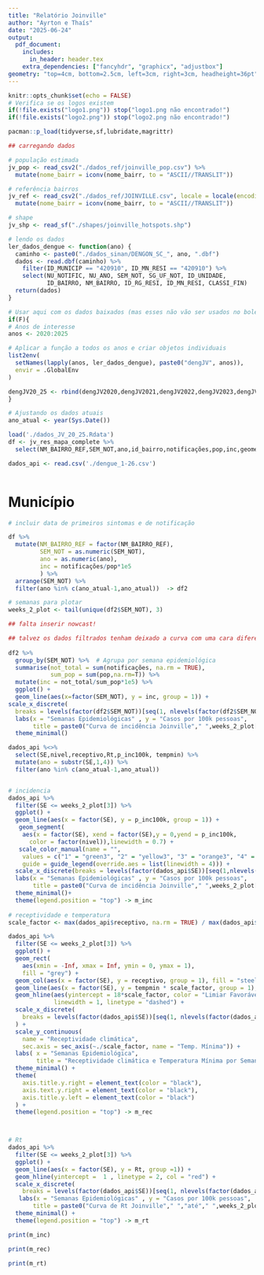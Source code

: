 ```yaml
---
title: "Relatório Joinville"
author: "Ayrton e Thaís"
date: "2025-06-24"
output: 
  pdf_document:
    includes:
      in_header: header.tex
    extra_dependencies: ["fancyhdr", "graphicx", "adjustbox"]
geometry: "top=4cm, bottom=2.5cm, left=3cm, right=3cm, headheight=36pt"
---
```


```r
knitr::opts_chunk$set(echo = FALSE)
# Verifica se os logos existem
if(!file.exists("logo1.png")) stop("logo1.png não encontrado!")
if(!file.exists("logo2.png")) stop("logo2.png não encontrado!")
```

\vspace*{2cm} <!-- Espaço para o cabeçalho -->

```r
pacman::p_load(tidyverse,sf,lubridate,magrittr)
```


```r
## carregando dados

# população estimada
jv_pop <- read_csv2("./dados_ref/joinville_pop.csv") %>% 
  mutate(nome_bairr = iconv(nome_bairr, to = "ASCII//TRANSLIT"))

# referência bairros
jv_ref <- read_csv2("./dados_ref/JOINVILLE.csv", locale = locale(encoding = "Latin1")) %>% 
  mutate(nome_bairr = iconv(nome_bairr, to = "ASCII//TRANSLIT"))

# shape
jv_shp <- read_sf("./shapes/joinville_hotspots.shp")

# lendo os dados
ler_dados_dengue <- function(ano) {
  caminho <- paste0("./dados_sinan/DENGON_SC_", ano, ".dbf")
  dados <- read.dbf(caminho) %>%
    filter(ID_MUNICIP == "420910", ID_MN_RESI == "420910") %>%
    select(NU_NOTIFIC, NU_ANO, SEM_NOT, SG_UF_NOT, ID_UNIDADE, 
           ID_BAIRRO, NM_BAIRRO, ID_RG_RESI, ID_MN_RESI, CLASSI_FIN)
  return(dados)
}

# Usar aqui com os dados baixados (mas esses não vão ser usados no boletim, certo?)
if(F){
# Anos de interesse
anos <- 2020:2025

# Aplicar a função a todos os anos e criar objetos individuais
list2env(
  setNames(lapply(anos, ler_dados_dengue), paste0("dengJV", anos)),
  envir = .GlobalEnv
)

dengJV20_25 <- rbind(dengJV2020,dengJV2021,dengJV2022,dengJV2023,dengJV2024,dengJV2025)
}
```

```r
# Ajustando os dados atuais
ano_atual <- year(Sys.Date())

load('./dados_JV_20_25.Rdata')
df <- jv_res_mapa_complete %>% 
  select(NM_BAIRRO_REF,SEM_NOT,ano,id_bairro,notificações,pop,inc,geometry)

dados_api <- read.csv('./dengue_1-26.csv')



```

# Município
```r

# incluir data de primeiros sintomas e de notificação

```

```r

df %>% 
  mutate(NM_BAIRRO_REF = factor(NM_BAIRRO_REF),
         SEM_NOT = as.numeric(SEM_NOT),
         ano = as.numeric(ano),
         inc = notificações/pop*1e5
         ) %>% 
  arrange(SEM_NOT) %>% 
  filter(ano %in% c(ano_atual-1,ano_atual))  -> df2

# semanas para plotar
weeks_2_plot <- tail(unique(df2$SEM_NOT), 3)

## falta inserir nowcast!

## talvez os dados filtrados tenham deixado a curva com uma cara diferente da do site
  
df2 %>%
  group_by(SEM_NOT) %>%  # Agrupa por semana epidemiológica
  summarise(not_total = sum(notificações, na.rm = TRUE),
            sum_pop = sum(pop,na.rm=T)) %>%
  mutate(inc = not_total/sum_pop*1e5) %>% 
  ggplot() + 
  geom_line(aes(x=factor(SEM_NOT), y = inc, group = 1)) + 
scale_x_discrete(
  breaks = levels(factor(df2$SEM_NOT))[seq(1, nlevels(factor(df2$SEM_NOT)), by = 8)])+
  labs(x = "Semanas Epidemiológicas" , y = "Casos por 100k pessoas",
       title = paste0("Curva de incidência Joinville"," ",weeks_2_plot[3])) +
  theme_minimal() 

dados_api %<>% 
  select(SE,nivel,receptivo,Rt,p_inc100k, tempmin) %>% 
  mutate(ano = substr(SE,1,4)) %>% 
  filter(ano %in% c(ano_atual-1,ano_atual))


# incidencia
dados_api %>% 
  filter(SE <= weeks_2_plot[3]) %>% 
  ggplot() +
  geom_line(aes(x = factor(SE), y = p_inc100k, group = 1)) +
   geom_segment(
    aes(x = factor(SE), xend = factor(SE),y = 0,yend = p_inc100k,
      color = factor(nivel)),linewidth = 0.7) +
   scale_color_manual(name = "",
    values = c("1" = "green3", "2" = "yellow3", "3" = "orange3", "4" = "red3"),
    guide = guide_legend(override.aes = list(linewidth = 4))) +
  scale_x_discrete(breaks = levels(factor(dados_api$SE))[seq(1,nlevels(factor(dados_api$SE)), by = 8)]) +
  labs(x = "Semanas Epidemiológicas" , y = "Casos por 100k pessoas",
       title = paste0("Curva de incidência Joinville"," ",weeks_2_plot[3])) +
  theme_minimal()+
  theme(legend.position = "top") -> m_inc
  
# receptividade e temperatura
scale_factor <- max(dados_api$receptivo, na.rm = TRUE) / max(dados_api$tempmin, na.rm = TRUE)

dados_api %>% 
  filter(SE <= weeks_2_plot[3]) %>% 
  ggplot() +
  geom_rect(
    aes(xmin = -Inf, xmax = Inf, ymin = 0, ymax = 1),
    fill = "grey") +
  geom_col(aes(x = factor(SE), y = receptivo, group = 1), fill = "steelblue") +
  geom_line(aes(x = factor(SE), y = tempmin * scale_factor, group = 1), color = "orange", linewidth = 1) +
  geom_hline(aes(yintercept = 18*scale_factor, color = "Limiar Favorável"), 
             linewidth = 1, linetype = "dashed") +
  scale_x_discrete(
    breaks = levels(factor(dados_api$SE))[seq(1, nlevels(factor(dados_api$SE)), by = 8)]
  ) +
  scale_y_continuous(
    name = "Receptividade climática",
    sec.axis = sec_axis(~./scale_factor, name = "Temp. Mínima")) +
  labs( x = "Semanas Epidemiológica",
        title = "Receptividade climática e Temperatura Mínima por Semana", color = "") +
  theme_minimal() +
  theme(
    axis.title.y.right = element_text(color = "black"),
    axis.text.y.right = element_text(color = "black"),
    axis.title.y.left = element_text(color = "black")
  ) +
  theme(legend.position = "top") -> m_rec



# Rt
dados_api %>% 
  filter(SE <= weeks_2_plot[3]) %>% 
  ggplot() +
  geom_line(aes(x = factor(SE), y = Rt, group =1)) +
  geom_hline(yintercept =  1 , linetype = 2, col = "red") +
  scale_x_discrete(
    breaks = levels(factor(dados_api$SE))[seq(1, nlevels(factor(dados_api$SE)), by = 8)]) +
   labs(x = "Semanas Epidemiológicas" , y = "Casos por 100k pessoas",
       title = paste0("Curva de Rt Joinville"," ","até"," ",weeks_2_plot[3])) +
  theme_minimal() +
  theme(legend.position = "top") -> m_rt

```


```r
print(m_inc)
```

```r
print(m_rec)
```


```r
print(m_rt)
```


